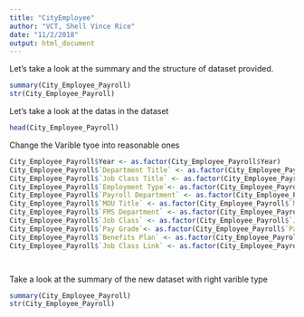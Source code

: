 ```yaml
---
title: "CityEmployee"
author: "VCT, Shell Vince Rice"
date: "11/2/2018"
output: html_document
---
```


Let's take a look at the summary and the structure of dataset provided.
```r
summary(City_Employee_Payroll)
str(City_Employee_Payroll)
```

Let's take a look at the datas in the dataset

```r
head(City_Employee_Payroll)
```

Change the Varible tyoe into reasonable ones

```r
City_Employee_Payroll$Year <- as.factor(City_Employee_Payroll$Year)
City_Employee_Payroll$`Department Title` <- as.factor(City_Employee_Payroll$`Department Title`)
City_Employee_Payroll$`Job Class Title` <- as.factor(City_Employee_Payroll$`Job Class Title`)
City_Employee_Payroll$`Employment Type`<- as.factor(City_Employee_Payroll$`Employment Type`)
City_Employee_Payroll$`Payroll Department` <- as.factor(City_Employee_Payroll$`Payroll Department`)
City_Employee_Payroll$`MOU Title` <- as.factor(City_Employee_Payroll$`MOU Title`)
City_Employee_Payroll$`FMS Department` <- as.factor(City_Employee_Payroll$`FMS Department`)
City_Employee_Payroll$`Job Class` <- as.factor(City_Employee_Payroll$`Job Class`)
City_Employee_Payroll$`Pay Grade`<- as.factor(City_Employee_Payroll$`Pay Grade`)
City_Employee_Payroll$`Benefits Plan` <- as.factor(City_Employee_Payroll$`Benefits Plan`)
City_Employee_Payroll$`Job Class Link` <- as.factor(City_Employee_Payroll$`Job Class Link`)




```


Take a look at the summary of the new dataset with right varible type
```r
summary(City_Employee_Payroll)
str(City_Employee_Payroll)
```
